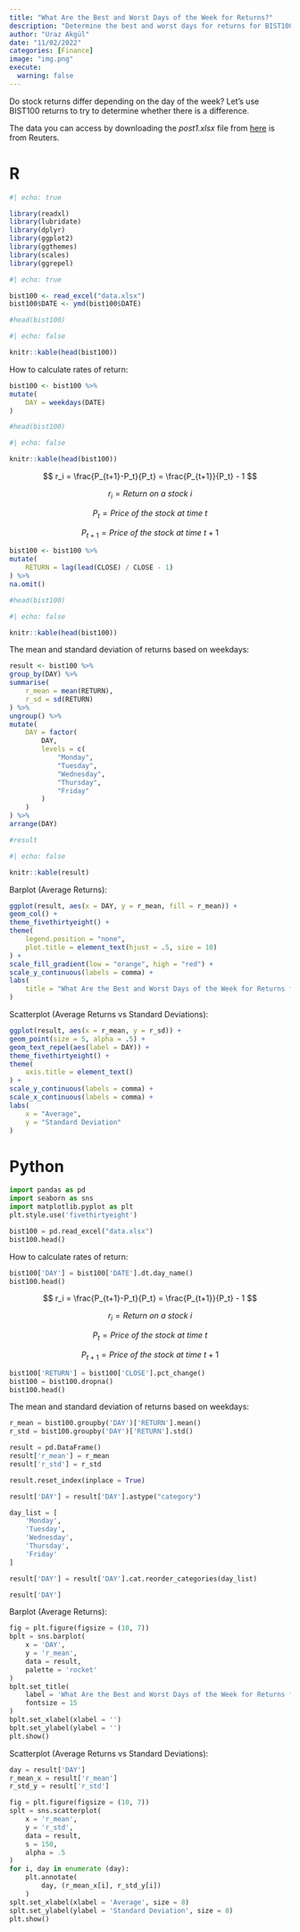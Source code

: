 ```yaml
---
title: "What Are the Best and Worst Days of the Week for Returns?"
description: "Determine the best and worst days for returns for BIST100"
author: "Uraz Akgül"
date: "11/02/2022"
categories: [Finance]
image: "img.png"
execute:
  warning: false
---
```


Do stock returns differ depending on the day of the week? Let's use BIST100 returns to try to determine whether there is a difference.

The data you can access by downloading the *post1.xlsx* file from [here](https://github.com/urazakgul/handsonrpy/tree/main/posts/data) is from Reuters.

# R

```r
#| echo: true

library(readxl)
library(lubridate)
library(dplyr)
library(ggplot2)
library(ggthemes)
library(scales)
library(ggrepel)

```

```r
#| echo: true

bist100 <- read_excel("data.xlsx")
bist100$DATE <- ymd(bist100$DATE)

#head(bist100)

```

```r
#| echo: false

knitr::kable(head(bist100))

```

How to calculate rates of return:

```r

bist100 <- bist100 %>%
mutate(
    DAY = weekdays(DATE)
)

#head(bist100)

```

```r
#| echo: false

knitr::kable(head(bist100))

```

$$
r_i = \frac{P_{t+1}-P_t}{P_t} = \frac{P_{t+1}}{P_t} - 1
$$

$$
r_i = Return\ on\ a\ stock\ i
$$

$$
P_t = Price\ of\ the\ stock\ at\ time\ t
$$

$$
P_{t+1} = Price\ of\ the\ stock\ at\ time\ t+1
$$

```r

bist100 <- bist100 %>%
mutate(
    RETURN = lag(lead(CLOSE) / CLOSE - 1)
) %>%
na.omit()

#head(bist100)

```

```r
#| echo: false

knitr::kable(head(bist100))

```

The mean and standard deviation of returns based on weekdays:

```r

result <- bist100 %>%
group_by(DAY) %>%
summarise(
    r_mean = mean(RETURN),
    r_sd = sd(RETURN)
) %>%
ungroup() %>%
mutate(
    DAY = factor(
        DAY,
        levels = c(
            "Monday",
            "Tuesday",
            "Wednesday",
            "Thursday",
            "Friday"
        )
    )
) %>%
arrange(DAY)

#result

```

```r
#| echo: false

knitr::kable(result)

```

Barplot (Average Returns):

```r

ggplot(result, aes(x = DAY, y = r_mean, fill = r_mean)) +
geom_col() +
theme_fivethirtyeight() +
theme(
    legend.position = "none",
    plot.title = element_text(hjust = .5, size = 10)
) +
scale_fill_gradient(low = "orange", high = "red") +
scale_y_continuous(labels = comma) +
labs(
    title = "What Are the Best and Worst Days of the Week for Returns for the BIST100?"
)

```

Scatterplot (Average Returns vs Standard Deviations):

```r

ggplot(result, aes(x = r_mean, y = r_sd)) +
geom_point(size = 5, alpha = .5) +
geom_text_repel(aes(label = DAY)) +
theme_fivethirtyeight() +
theme(
    axis.title = element_text()
) +
scale_y_continuous(labels = comma) +
scale_x_continuous(labels = comma) +
labs(
    x = "Average",
    y = "Standard Deviation"
)

```

# Python

```python

import pandas as pd
import seaborn as sns
import matplotlib.pyplot as plt
plt.style.use('fivethirtyeight')

```

```python

bist100 = pd.read_excel("data.xlsx")
bist100.head()

```

How to calculate rates of return:

```python

bist100['DAY'] = bist100['DATE'].dt.day_name()
bist100.head()

```

$$
r_i = \frac{P_{t+1}-P_t}{P_t} = \frac{P_{t+1}}{P_t} - 1
$$

$$
r_i = Return\ on\ a\ stock\ i
$$

$$
P_t = Price\ of\ the\ stock\ at\ time\ t
$$

$$
P_{t+1} = Price\ of\ the\ stock\ at\ time\ t+1
$$

```python

bist100['RETURN'] = bist100['CLOSE'].pct_change()
bist100 = bist100.dropna()
bist100.head()

```

The mean and standard deviation of returns based on weekdays:

```python

r_mean = bist100.groupby('DAY')['RETURN'].mean()
r_std = bist100.groupby('DAY')['RETURN'].std()

result = pd.DataFrame()
result['r_mean'] = r_mean
result['r_std'] = r_std

result.reset_index(inplace = True)

result['DAY'] = result['DAY'].astype("category")

day_list = [
    'Monday',
    'Tuesday',
    'Wednesday',
    'Thursday',
    'Friday'
]

result['DAY'] = result['DAY'].cat.reorder_categories(day_list)

result['DAY']

```

Barplot (Average Returns):

```python

fig = plt.figure(figsize = (10, 7))
bplt = sns.barplot(
    x = 'DAY',
    y = 'r_mean',
    data = result,
    palette = 'rocket'
)
bplt.set_title(
    label = 'What Are the Best and Worst Days of the Week for Returns for the BIST100?',
    fontsize = 15
)
bplt.set_xlabel(xlabel = '')
bplt.set_ylabel(ylabel = '')
plt.show()

```

Scatterplot (Average Returns vs Standard Deviations):

```python

day = result['DAY']
r_mean_x = result['r_mean']
r_std_y = result['r_std']

fig = plt.figure(figsize = (10, 7))
splt = sns.scatterplot(
    x = 'r_mean',
    y = 'r_std',
    data = result,
    s = 150,
    alpha = .5
)
for i, day in enumerate (day):
    plt.annotate(
        day, (r_mean_x[i], r_std_y[i])
    )
splt.set_xlabel(xlabel = 'Average', size = 8)
splt.set_ylabel(ylabel = 'Standard Deviation', size = 8)
plt.show()

```